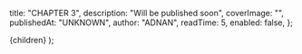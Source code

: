 
  title: "CHAPTER 3",
  description: "Will be published soon",
  coverImage: "",
  publishedAt: "UNKNOWN",
  author: "ADNAN",
  readTime: 5,
  enabled: false,
};

  <ArticleLayout meta={meta}>{children}</ArticleLayout>
);
